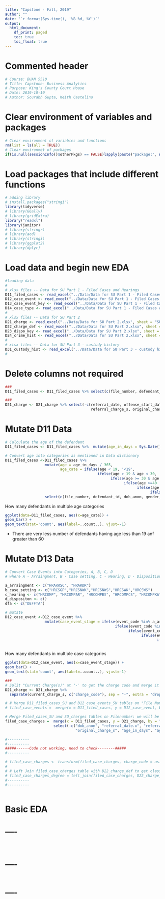```yaml
---
title: "Capstone - Fall, 2019"
author: ""
date: "`r format(Sys.time(), '%B %d, %Y')`"
output:
  html_document:
    df_print: paged
    toc: true
    toc_float: true
---
```


Commented header  
=========================================

```r
# Course: BUAN 5510
# Title: Capstone- Business Analytics
# Purpose: King's County Court House
# Date: 2019-10-10
# Author: Sourabh Gupta, Keith Castelino
```

Clear environment of variables and packages  
=========================================

```r
# Clear environment of variables and functions
rm(list = ls(all = TRUE)) 
# Clear environmet of packages
if(is.null(sessionInfo()$otherPkgs) == FALSE)lapply(paste("package:", names(sessionInfo()$otherPkgs), sep=""), detach, character.only = TRUE, unload = TRUE)
```

Load packages that include different functions  
=========================================

```r
# adding library
# install.packages("stringi")
library(tidyverse)
# library(GGally)
# library(gridExtra)
library("readxl")
library(janitor)
# library(stringr)
# library(aod)
# library(stringi)
# library(ggplot2)
# library(dplyr)
```

Load data and begin new EDA  
=========================================

```r
#loading data
#
# xlsx files -- Data for SU Part 1 - Filed Cases and Hearings
D11_filed_cases <- read_excel("../Data/Data for SU Part 1 - Filed Cases and Hearings.xlsx", sheet = "FiledCases SU") %>% clean_names()
D12_case_event <- read_excel("../Data/Data for SU Part 1 - Filed Cases and Hearings.xlsx", sheet = "CaseEvents SU") %>% clean_names()
D13_case_event_key <- read_excel("../Data/Data for SU Part 1 - Filed Cases and Hearings.xlsx", sheet = "CaseEvent Key") %>% clean_names()
D14_case_type <- read_excel("../Data/Data for SU Part 1 - Filed Cases and Hearings.xlsx", sheet = "CaseType Key") %>% clean_names()
#
# xlsx files -- Data for SU Part 2
D21_charge <- read_excel("../Data/Data for SU Part 2.xlsx", sheet = "SU Charges") %>% clean_names()
D22_charge_def <- read_excel("../Data/Data for SU Part 2.xlsx", sheet = "Charge Definitions") %>% clean_names()
D23_dispo_key <- read_excel("../Data/Data for SU Part 2.xlsx", sheet = "Disposition Key") %>% clean_names()
D24_crime_hist <- read_excel("../Data/Data for SU Part 2.xlsx", sheet = "SU CrimHist") %>% clean_names()
#
# xlsx files -- Data for SU Part 3 - custody history
D31_custody_hist <- read_excel("../Data/Data for SU Part 3 - custody history.xlsx", sheet = "CustodyHistory SU") %>% clean_names()
#
```


Delete columns not required
=============================================
```r
###
D11_filed_cases <- D11_filed_cases %>% select(c(file_number, defendant_id, dob_anon, gender))

###
D21_charge <- D21_charge %>% select(-c(referral_date, offense_start_date, offense_end_date, 
                                       referral_charge_s, original_charge_s, warning))

```

Mutate D11 Data
=============================================
```r
# Calculate the age of the defendant
D11_filed_cases <- D11_filed_cases %>%  mutate(age_in_days = Sys.Date() - as.Date(D11_filed_cases$dob_anon))

# Convert age into categories as mentioned in Data dictionary
D11_filed_cases <-D11_filed_cases %>%  
                  mutate(age = age_in_days / 365,
                         age_cate = ifelse(age < 19, '<19', 
                                          ifelse(age > 19 & age < 30, '20-29',
                                                ifelse(age >= 30 & age < 40, '30-39',
                                                      ifelse(age >=40  & age < 50, '40-49',
                                                            ifelse(age >= 50 & age < 60, '50-59',
                                                                  ifelse(age >= 60, '>60',0))))))) %>%
                  select(c(file_number, defendant_id, dob_anon, gender, age_cate))


```

How many defendants in multiple age categories

```r
ggplot(data=D11_filed_cases, aes(x=age_cate)) +
geom_bar() +
geom_text(stat='count', aes(label=..count..), vjust=-1)
```

+ There are very less number of defendants having age less than 19 anf greater than 60


Mutate D13 Data
=============================================
```r
# Convert Case Events into Categories, A, B, C, D
# where A - Arraingment, B - Case setting, C - Hearing, D - Disposition

a_arraingment <- c("HRARRSC", "HRARDR")
b_case_setting <- c("HRCSGP","HRCSNWK","HRCSNWS","HRCSWK","HRCSWS")
c_hearing <- c("HRCOMP", "HRCOMPAR", "HRCOMPBS", "HRCOMPCS", "HRCOMPKA", "HRCOMPKC", "HRCOMPKT", "HRCOMPTR")
d_dispositon <- c()
dfa <- c("DEFFTA")

# mutate
D12_case_event <-D12_case_event %>%  
                  mutate(case_event_stage = ifelse(event_code %in% a_arraingment , 'A - Arraingment', 
                                                  ifelse(event_code %in% b_case_setting , 'B - Case setting',
                                                        ifelse(event_code %in% c_hearing , 'C - Hearing',
                                                              ifelse(event_code %in% d_dispositon , 'D - Disposition', 
                                                                     ifelse(event_code %in% dfa , 'DFA', event_code))))))



```

How many defendants in multiple case categories

```r
ggplot(data=D12_case_event, aes(x=case_event_stage)) +
geom_bar() +
geom_text(stat='count', aes(label=..count..), vjust=-1)
```


```r
###
# Split "Current Charge(s)" at '-' to get the charge code and merge it with D22 Charge definition table
D21_charge <- D21_charge %>%
  separate(current_charge_s, c("charge_code"), sep = "-", extra = 'drop')

# # Merge D11_filed_cases_SU and D12_case_events_SU tables on "File Number" and "Defendant ID"
# filed_case_events =  merge(x = D11_filed_cases, y = D12_case_event, by = c("file_number", "defendant_id"), all = TRUE) %>% select(-c("venue.x", "age_in_days", "age"))

# Merge Filed_cases_SU and SU_charges tables on Filenumber: we will be having charges and disposition date per file
filed_case_charges =  merge(x = D11_filed_cases, y = D21_charge, by = "file_number", all = TRUE) %>%
                      select(-c("dob_anon", "referral_date.x", "referral_date.y", "referral_charge_s",
                                "original_charge_s", "age_in_days", "age"))

#----------
#----------
#####------Code not working, need to check--------#####
#----------

# filed_case_charges <- transform(filed_case_charges, charge_code = as.numeric(charge_code))
# 
# # Left Join filed_case_charges table with D22_charge_def to get class, violent and seriousness of charge
# filed_case_charges_degree = left_join(filed_case_charges, D22_charge_def, by = c("charge_code" = "Code"))
#----------
#----------  
  

```


Basic EDA
============================================

# ----

```r

```


```r

```

# ----

```r

```

# ----

```r

```

